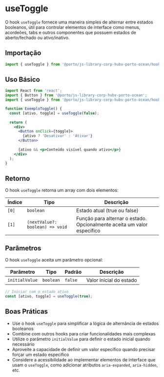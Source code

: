 

<Meta title="Components/UseToggle" />

# useToggle

O hook `useToggle` fornece uma maneira simples de alternar entre estados booleanos, útil para controlar elementos de interface como menus, acordeões, tabs e outros componentes que possuem estados de aberto/fechado ou ativo/inativo.

## Importação

```jsx
import { useToggle } from '@porto/js-library-corp-hubv-porto-ocean/hooks';
```

## Uso Básico

```jsx
import React from 'react';
import { Button } from '@porto/js-library-corp-hubv-porto-ocean';
import { useToggle } from '@porto/js-library-corp-hubv-porto-ocean/hooks';

function ExemploToggle() {
  const [ativo, toggle] = useToggle(false);
  
  return (
    <div>
      <Button onClick={toggle}>
        {ativo ? 'Desativar' : 'Ativar'}
      </Button>
      
      {ativo && <p>Conteúdo visível quando ativo</p>}
    </div>
  );
}
```

## Retorno

O hook `useToggle` retorna um array com dois elementos:

| Índice | Tipo | Descrição |
|--------|------|-----------|
| `[0]` | `boolean` | Estado atual (true ou false) |
| `[1]` | `(nextValue?: boolean) => void` | Função para alternar o estado. Opcionalmente aceita um valor específico |

## Parâmetros

O hook `useToggle` aceita um parâmetro opcional:

| Parâmetro | Tipo | Padrão | Descrição |
|-----------|------|--------|-----------|
| `initialValue` | `boolean` | `false` | Valor inicial do estado |

```jsx
// Iniciar com o estado ativo
const [ativo, toggle] = useToggle(true);
```



## Boas Práticas

- Use o hook `useToggle` para simplificar a lógica de alternância de estados booleanos
- Combine com outros hooks para criar funcionalidades mais complexas
- Utilize o parâmetro `initialValue` para definir o estado inicial quando necessário
- Aproveite a capacidade de definir um valor específico quando precisar forçar um estado específico
- Considere a acessibilidade ao implementar elementos de interface que usam o `useToggle`, como adicionar atributos `aria-expanded`, `aria-hidden`, etc.

